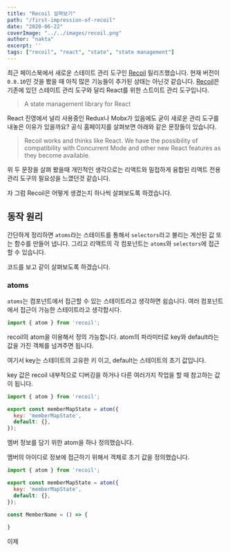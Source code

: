 ```yaml
---
title: "Recoil 살펴보기"
path: "/first-impression-of-recoil"
date: "2020-06-22"
coverImage: "../../images/recoil.png"
author: "nakta"
excerpt: ''
tags: ["recoil", "react", "state", "state management"]
---
```



최근 페이스북에서 새로운 스테이트 관리 도구인 [Recoil](https://recoiljs.org/) 릴리즈했습니다. 현재 버전이 `0.0.10`인 것을 봤을 때 아직 많은 기능들이 추가된 상태는 아닌것 같습니다.
[Recoil](https://recoiljs.org/)은 기존에 있던 스테이트 관리 도구와 달리 React를 위한 스트이트 관리 도구입니다.

> A state management library for React

React 진영에서 널리 사용중인 Redux나 Mobx가 있음에도 굳이 새로운 관리 도구를 내놓은 이유가 있을까요?
공식 홈페이지를 살펴보면 아래와 같은 문장들이 있습니다.

> Recoil works and thinks like React.
> We have the possibility of compatibility with Concurrent Mode and other new React features as they become available.

위 두 문장을 살펴 봤을때 개인적인 생각으로는 리액트와 밀접하게 융합된 리액트 전용 관리 도구의 필요성을 느꼈던것 같습니다.

자 그럼 Recoil은 어떻게 생겼는지 하나씩 살펴보도록 하겠습니다.

## 동작 원리

간단하게 정리하면 `atoms`라는 스테이트를 통해서 `selectors`라고 불리는 게산된 값 또는 함수를 만들어 냅니다.
그리고 리액트의 각 컴포넌트는 `atoms`와 `selectors`에 접근할 수 있습니다.

코드를 보고 같이 살펴보도록 하겠습니다.

### atoms

`atoms`는 컴포넌트에서 접근할 수 있는 스테이트라고 생각하면 쉽습니다. 여러 컴포넌트에서 접근이 가능한 스테이트라고 생각합시다.

<CodeWave>

```jsx
import { atom } from 'recoil';
```

recoil의 atom을 이용해서 정의 가능합니다.
atom의 파라미터로 key와 default라는 값을 가진 객체를 넘겨주면 됩니다.


여기서 key는 스테이트의 고유한 키 이고, default는 스테이트의 초기 값입니다.


key 값은 recoil 내부적으로 디버깅을 하거나 다른 여러가지 작업을 할 때 참고하는 값이 됩니다.

```jsx
import { atom } from 'recoil';

export const memberMapState = atom({
  key: 'memberMapState',
  default: {},
});
```

멤버 정보를 담기 위한 atom을 하나 정의했습니다. 

멤버의 아이디로 정보에 접근하기 위해서 객체로 초기 값을 정의했습니다.

```jsx
import { atom } from 'recoil';

export const memberMapState = atom({
  key: 'memberMapState',
  default: {},
});

const MemberName = () => {
  
}
```

이제 

</CodeWave>
